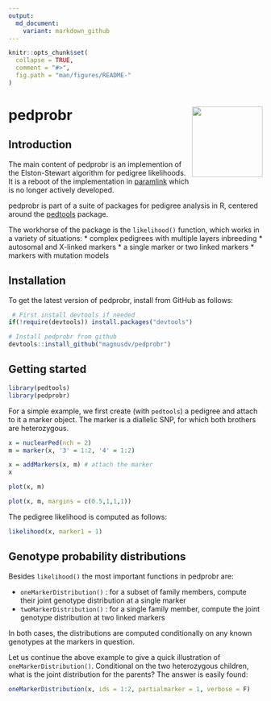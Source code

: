 ---
output:
  md_document:
    variant: markdown_github
---

<!-- README.md is generated from README.Rmd. Please edit that file -->

```{r, echo = FALSE}
knitr::opts_chunk$set(
  collapse = TRUE,
  comment = "#>",
  fig.path = "man/figures/README-"
)
```

# pedprobr <img src="man/figures/logo.png" align="right" height=140 />



## Introduction

The main content of pedprobr is an implemention of the Elston-Stewart algorithm for pedigree likelihoods. It is a reboot of the implementation in [paramlink](https://CRAN.R-project.org/package=paramlink) which is no longer actively developed. 

pedprobr is part of a suite of packages for pedigree analysis in R, centered around the [pedtools](https://github.com/magnusdv/pedtools) package.

The workhorse of the package is the `likelihood()` function, which works in a variety of situations:
* complex pedigrees with multiple layers inbreeding
* autosomal and X-linked markers
* a single marker or two linked markers
* markers with mutation models

## Installation
To get the latest version of pedprobr, install from GitHub as follows: 
```{r, eval = FALSE}
 # First install devtools if needed
if(!require(devtools)) install.packages("devtools")

# Install pedprobr from github
devtools::install_github("magnusdv/pedprobr")
```

## Getting started
```{r}
library(pedtools)
library(pedprobr)
```

For a simple example, we first create (with `pedtools`) a pedigree and attach to it a marker object. The marker is a diallelic SNP, for which both brothers are heterozygous.
```{r}
x = nuclearPed(nch = 2)
m = marker(x, '3' = 1:2, '4' = 1:2)

x = addMarkers(x, m) # attach the marker
x
```

```{r eval = FALSE}
plot(x, m)
```

```{r echo = FALSE, fig.height=3, fig.width=2.5}
plot(x, m, margins = c(0.5,1,1,1))
```

The pedigree likelihood is computed as follows:
```{r}
likelihood(x, marker1 = 1)
```

## Genotype probability distributions
Besides `likelihood()` the most important functions in pedprobr are:

* `oneMarkerDistribution()` : for a subset of family members, compute their joint genotype distribution at a single marker
* `twoMarkerDistribution()` : for a single family member, compute the joint genotype distribution at two linked markers

In both cases, the distributions are computed conditionally on any known genotypes at the markers in question.

Let us continue the above example to give a quick illustration of `oneMarkerDistribution()`. Conditional on the two heterozygous children, what is the joint distribution for the parents? The answer is easily found:
```{r}
oneMarkerDistribution(x, ids = 1:2, partialmarker = 1, verbose = F)
```

